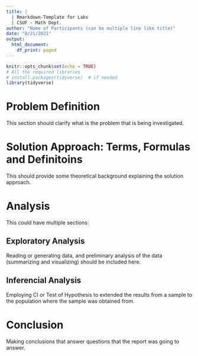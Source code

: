 ```yaml
---
title: |
  | Rmarkdown-Template for Labs
  | CSUF - Math Dept.
author: "Name of Participants (can be multiple line like title)"
date: "8/21/2021"
output:
  html_document:
    df_print: paged
---
```


```r
knitr::opts_chunk$set(echo = TRUE) 
# All the required libraries
# install.packages(tidyverse)  # if needed
library(tidyverse)

```

# Problem Definition

This section should clarify what is the problem that is being investigated.

# Solution Approach: Terms, Formulas and Definitoins 
This should provide some theoretical background explaining the solution approach.

# Analysis
This could have multiple sections:

## Exploratory Analysis
Reading or generating data, and preliminary analysis of the data (summarizing and visualizing) should be included here.

## Inferencial Analysis
Employing CI or Test of Hypothesis to extended the results from a sample to the population where the sample was obtained from.

# Conclusion

Making conclusions that answer questions that the report was going to answer.

\

\

\


